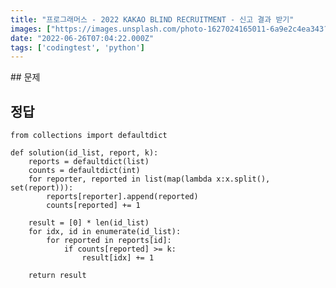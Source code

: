 ```yaml
---
title: "프로그래머스 - 2022 KAKAO BLIND RECRUITMENT - 신고 결과 받기"
images: ["https://images.unsplash.com/photo-1627024165011-6a9e2c4ea343?crop=entropy&cs=tinysrgb&fit=max&fm=jpg&ixid=MnwxMTc3M3wwfDF8c2VhcmNofDF8fHdhcm5pbmd8ZW58MHx8fHwxNjU2MjI3MTQy&ixlib=rb-1.2.1&q=80&w=2000"]
date: "2022-06-26T07:04:22.000Z"
tags: ['codingtest', 'python']
---
```


<TOCInline toc={props.toc} asDisclosure />
## 문제

[](https://programmers.co.kr/learn/courses/30/lessons/92334)

## 정답

```
from collections import defaultdict

def solution(id_list, report, k):
    reports = defaultdict(list)
    counts = defaultdict(int)
    for reporter, reported in list(map(lambda x:x.split(), set(report))):
        reports[reporter].append(reported)
        counts[reported] += 1
    
    result = [0] * len(id_list)
    for idx, id in enumerate(id_list):
        for reported in reports[id]:
            if counts[reported] >= k:
                result[idx] += 1
        
    return result
```
